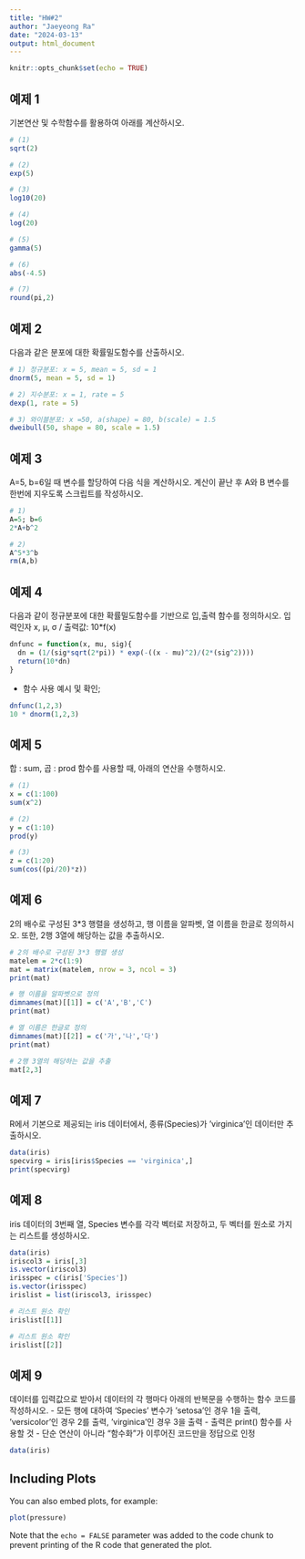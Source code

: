 ```yaml
---
title: "HW#2"
author: "Jaeyeong Ra"
date: "2024-03-13"
output: html_document
---
```


```r
knitr::opts_chunk$set(echo = TRUE)
```

## 예제 1

기본연산 및 수학함수를 활용하여 아래를 계산하시오.

```r
# (1) 
sqrt(2)

# (2)
exp(5)

# (3)
log10(20)

# (4)
log(20)

# (5)
gamma(5)

# (6)
abs(-4.5)

# (7)
round(pi,2)
```


## 예제 2

다음과 같은 분포에 대한 확률밀도함수를 산출하시오.

```r
# 1) 정규분포: x = 5, mean = 5, sd = 1
dnorm(5, mean = 5, sd = 1)

# 2) 지수분포: x = 1, rate = 5
dexp(1, rate = 5)

# 3) 와이블분포: x =50, a(shape) = 80, b(scale) = 1.5
dweibull(50, shape = 80, scale = 1.5)
```


## 예제 3

A=5, b=6일 때 변수를 할당하여 다음 식을 계산하시오. 계산이 끝난 후 A와 B 변수를 한번에 지우도록 스크립트를 작성하시오.

```r
# 1)
A=5; b=6
2*A+b^2
```

```r
# 2)
A^5*3^b
rm(A,b)
```


## 예제 4

다음과 같이 정규분포에 대한 확률밀도함수를 기반으로 입,출력 함수를 정의하시오.
입력인자 x, μ, σ / 출력값: 10*f(x)

```r
dnfunc = function(x, mu, sig){
  dn = (1/(sig*sqrt(2*pi)) * exp(-((x - mu)^2)/(2*(sig^2))))
  return(10*dn)
} 
```

* 함수 사용 예시 및 확인;

```r
dnfunc(1,2,3)
10 * dnorm(1,2,3)
```


## 예제 5

합 : sum, 곱 : prod 함수를 사용할 때, 아래의 연산을 수행하시오.

```r
# (1)
x = c(1:100)
sum(x^2)

# (2)
y = c(1:10)
prod(y)

# (3)
z = c(1:20)
sum(cos((pi/20)*z))
```


## 예제 6

2의 배수로 구성된 3*3 행렬을 생성하고, 행 이름을 알파벳, 열 이름을 한글로 정의하시오. 또한, 2행 3열에 해당하는 값을 추출하시오.

```r

# 2의 배수로 구성된 3*3 행렬 생성
matelem = 2*c(1:9)
mat = matrix(matelem, nrow = 3, ncol = 3)
print(mat)

# 행 이름을 알파벳으로 정의
dimnames(mat)[[1]] = c('A','B','C')
print(mat)

# 열 이름은 한글로 정의
dimnames(mat)[[2]] = c('가','나','다')
print(mat)

# 2행 3열의 해당하는 값을 추출
mat[2,3]
```


## 예제 7

R에서 기본으로 제공되는 iris 데이터에서, 종류(Species)가 ‘virginica’인 데이터만 추출하시오.

```r
data(iris)
specvirg = iris[iris$Species == 'virginica',]
print(specvirg)
```


## 예제 8

iris 데이터의 3번째 열, Species 변수를 각각 벡터로 저장하고, 두 벡터를 원소로 가지는 리스트를 생성하시오.

```r
data(iris)
iriscol3 = iris[,3]
is.vector(iriscol3)
irisspec = c(iris['Species'])
is.vector(irisspec)
irislist = list(iriscol3, irisspec)
```

```r
# 리스트 원소 확인
irislist[[1]]
```

```r
# 리스트 원소 확인
irislist[[2]]
```


## 예제 9

데이터를 입력값으로 받아서 데이터의 각 행마다 아래의 반복문을 수행하는 함수 코드를 작성하시오.
- 모든 행에 대하여 ‘Species’ 변수가 ‘setosa’인 경우 1을 출력, ‘versicolor’인 경우 2를 출력, ‘virginica’인 경우 3을 출력
- 출력은 print() 함수를 사용할 것
- 단순 연산이 아니라 “함수화”가 이루어진 코드만을 정답으로 인정

```r
data(iris)
```


## Including Plots

You can also embed plots, for example:

```r
plot(pressure)
```

Note that the `echo = FALSE` parameter was added to the code chunk to prevent printing of the R code that generated the plot.
